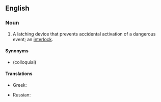 ==English==

===Noun===
{{en-noun|es}}

# A latching device that prevents accidental activation of a dangerous event; an [[interlock]].

====Synonyms====
* {{l|en|safety}} (colloquial)

====Translations====
{{trans-top|safety catch}}
* Greek: {{t+|el|ασφάλεια|f}}
{{trans-mid}}
* Russian: {{t+|ru|предохрани́тель|m}}
{{trans-bottom}}